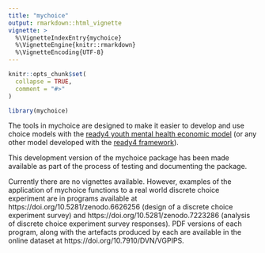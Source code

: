 ```yaml
---
title: "mychoice"
output: rmarkdown::html_vignette
vignette: >
  %\VignetteIndexEntry{mychoice}
  %\VignetteEngine{knitr::rmarkdown}
  %\VignetteEncoding{UTF-8}
---
```


```r
knitr::opts_chunk$set(
  collapse = TRUE,
  comment = "#>"
)
```

```r
library(mychoice)
```
The tools in mychoice are designed to make it easier to develop and use choice models with the [ready4 youth mental health economic model](https://www.ready4-dev.com/docs/model/) (or any other model developed with the [ready4 framework](https://www.ready4-dev.com)).

This development version of the mychoice package has been made available as part of the process of testing and documenting the package. 

Currently there are no vignettes available. However, examples of the application of mychoice functions to a real world discrete choice experiment are in programs available at https://doi.org/10.5281/zenodo.6626256 (design of a discrete choice experiment survey) and https://doi.org/10.5281/zenodo.7223286 (analysis of discrete choice experiment survey responses). PDF versions of each program, along with the artefacts produced by each are available in the online dataset at https://doi.org/10.7910/DVN/VGPIPS. 
